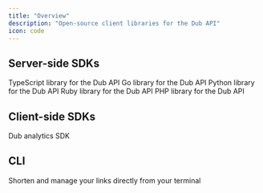 ```yaml
---
title: "Overview"
description: "Open-source client libraries for the Dub API"
icon: code
---
```


## Server-side SDKs

<CardGroup cols={2}>
  <Card title="TypeScript" icon="npm" href="/sdks/typescript/overview">
    TypeScript library for the Dub API
  </Card>
  <Card title="Go" icon="golang" href="/sdks/quickstart/go" iconType="brands">
    Go library for the Dub API
  </Card>
  <Card title="Python" icon="python" href="/sdks/quickstart/python">
    Python library for the Dub API
  </Card>
  <Card title="Ruby" icon="gem" href="/sdks/quickstart/ruby">
    Ruby library for the Dub API
  </Card>
  <Card title="PHP" icon="php" href="/sdks/quickstart/php">
    PHP library for the Dub API
  </Card>
</CardGroup>

## Client-side SDKs

<CardGroup cols={2}>
  <Card title="@dub/analytics" icon="js" href="/sdks/client-side/introduction">
    Dub analytics SDK
  </Card>
</CardGroup>

## CLI

<CardGroup cols={2}>
  <Card title="Dub CLI" icon="terminal" href="/sdks/cli/overview">
    Shorten and manage your links directly from your terminal
  </Card>
</CardGroup>
